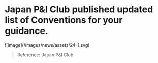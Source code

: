 # Japan P&I Club published updated list of Conventions for your guidance.

<div data-type='wrapper'>
<div image-type='l'>
![image](/images/news/assets/24-1.svg)
</div>

> Reference: Japan P&I Club
</div>